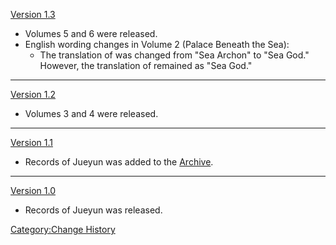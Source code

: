 [[Version 1.3]]
*Volumes 5 and 6 were released.
*English wording changes in Volume 2 (Palace Beneath the Sea):
**The translation of {{Lang|zh=海神|zh_rm=|zh_tl=Sea God/Archon}} was changed from "Sea Archon" to "Sea God." However, the translation of {{Lang|zh=神之海|zh_tl=God of the Sea}} remained as "Sea God."
----
[[Version 1.2]]
*Volumes 3 and 4 were released.
----
[[Version 1.1]]
*Records of Jueyun was added to the [[Archive]].
----
[[Version 1.0]]
*Records of Jueyun was released.
<noinclude>[[Category:Change History]]</noinclude>